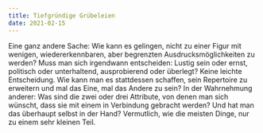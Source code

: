 ```yaml
---
title: Tiefgründige Grübeleien
date: 2021-02-15
---
```

Eine ganz andere Sache: Wie kann es gelingen, nicht zu einer Figur mit wenigen, wiedererkennbaren, aber begrenzten Ausdrucksmöglichkeiten zu werden? Muss man sich irgendwann entscheiden: Lustig sein oder ernst, politisch oder unterhaltend, ausprobierend oder überlegt? Keine leichte Entscheidung. Wie kann man es stattdessen schaffen, sein Repertoire zu erweitern und mal das Eine, mal das Andere zu sein? In der Wahrnehmung anderer: Was sind die zwei oder drei Attribute, von denen man sich wünscht, dass sie mit einem in Verbindung gebracht werden? Und hat man das überhaupt selbst in der Hand? Vermutlich, wie die meisten Dinge, nur zu einem sehr kleinen Teil.